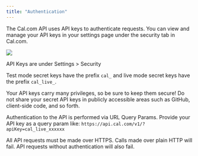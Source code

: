 ```yaml
---
title: "Authentication"
---
```


The Cal.com API uses API keys to authenticate requests. You can view and manage your API keys in your settings page under the security tab in Cal.com.

<img src="/images/i1600x899-DllqhV6w_3Vj_oxtjov.png" />

API Keys are under Settings > Security

Test mode secret keys have the prefix `cal_` and live mode secret keys have the prefix `cal_live_`.

Your API keys carry many privileges, so be sure to keep them secure! Do not share your secret API keys in publicly accessible areas such as GitHub, client-side code, and so forth.

Authentication to the API is performed via URL Query Params. Provide your API key as a query param like: `https://api.cal.com/v1/?apiKey=cal_live_xxxxxx`

All API requests must be made over HTTPS. Calls made over plain HTTP will fail. API requests without authentication will also fail.
